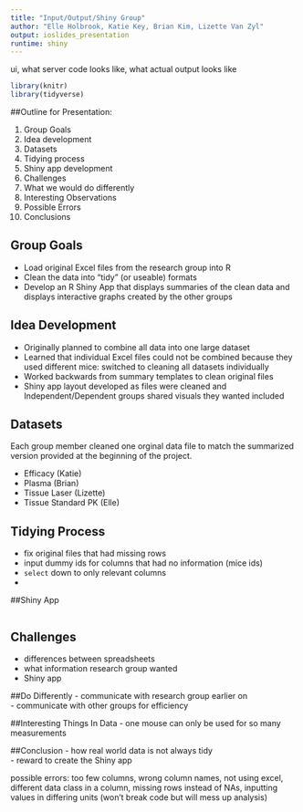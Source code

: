 ```yaml
---
title: "Input/Output/Shiny Group"
author: "Elle Holbrook, Katie Key, Brian Kim, Lizette Van Zyl"
output: ioslides_presentation
runtime: shiny
---
```

ui, what server code looks like, what actual output looks like
```r
library(knitr)
library(tidyverse)
```

####################

##Outline for Presentation:

1. Group Goals
2. Idea development
3. Datasets
4. Tidying process
5. Shiny app development
6. Challenges
7. What we would do differently
8. Interesting Observations
9. Possible Errors
10. Conclusions

########################

## Group Goals

- Load original Excel files from the research group into R
- Clean the data into "tidy" (or useable) formats
- Develop an R Shiny App that displays summaries of the clean data and
  displays interactive graphs created by the other groups

########################

## Idea Development

- Originally planned to combine all data into one large dataset
- Learned that individual Excel files could not be combined because they used
  different mice: switched to cleaning all datasets individually
- Worked backwards from summary templates to clean original files
- Shiny app layout developed as files were cleaned and Independent/Dependent
  groups shared visuals they wanted included

########################

## Datasets

Each group member cleaned one orginal data file to match the summarized version
provided at the beginning of the project.

- Efficacy (Katie)
- Plasma (Brian)
- Tissue Laser (Lizette)
- Tissue Standard PK (Elle)

########################

## Tidying Process

- fix original files that had missing rows
- input dummy ids for columns that had no information (mice ids)
- `select` down to only relevant columns
- 

########################
##Shiny App

```r


```

########################

## Challenges
- differences between spreadsheets  
- what information research group wanted  
- Shiny app  

########################

##Do Differently
- communicate with research group earlier on  
- communicate with other groups for efficiency  

########################

##Interesting Things In Data
- one mouse can only be used for so many measurements  



########################

##Conclusion
- how real world data is not always tidy  
- reward to create the Shiny app  

possible errors: too few columns, wrong column names, not using excel, different data class in a column, missing rows instead of NAs, inputting values in differing units (won't break code but will mess up analysis)

